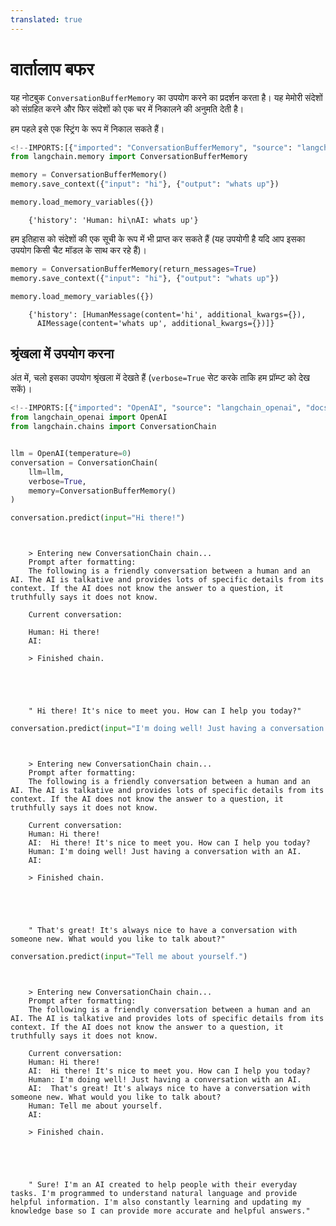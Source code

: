 ```yaml
---
translated: true
---
```


# वार्तालाप बफर

यह नोटबुक `ConversationBufferMemory` का उपयोग करने का प्रदर्शन करता है। यह मेमोरी संदेशों को संग्रहित करने और फिर संदेशों को एक चर में निकालने की अनुमति देती है।

हम पहले इसे एक स्ट्रिंग के रूप में निकाल सकते हैं।

```python
<!--IMPORTS:[{"imported": "ConversationBufferMemory", "source": "langchain.memory", "docs": "https://api.python.langchain.com/en/latest/memory/langchain.memory.buffer.ConversationBufferMemory.html", "title": "Conversation Buffer"}]-->
from langchain.memory import ConversationBufferMemory
```

```python
memory = ConversationBufferMemory()
memory.save_context({"input": "hi"}, {"output": "whats up"})
```

```python
memory.load_memory_variables({})
```

```output
    {'history': 'Human: hi\nAI: whats up'}
```

हम इतिहास को संदेशों की एक सूची के रूप में भी प्राप्त कर सकते हैं (यह उपयोगी है यदि आप इसका उपयोग किसी चैट मॉडल के साथ कर रहे हैं)।

```python
memory = ConversationBufferMemory(return_messages=True)
memory.save_context({"input": "hi"}, {"output": "whats up"})
```

```python
memory.load_memory_variables({})
```

```output
    {'history': [HumanMessage(content='hi', additional_kwargs={}),
      AIMessage(content='whats up', additional_kwargs={})]}
```

## श्रृंखला में उपयोग करना

अंत में, चलो इसका उपयोग श्रृंखला में देखते हैं (`verbose=True` सेट करके ताकि हम प्रॉम्प्ट को देख सकें)।

```python
<!--IMPORTS:[{"imported": "OpenAI", "source": "langchain_openai", "docs": "https://api.python.langchain.com/en/latest/llms/langchain_openai.llms.base.OpenAI.html", "title": "Conversation Buffer"}, {"imported": "ConversationChain", "source": "langchain.chains", "docs": "https://api.python.langchain.com/en/latest/chains/langchain.chains.conversation.base.ConversationChain.html", "title": "Conversation Buffer"}]-->
from langchain_openai import OpenAI
from langchain.chains import ConversationChain


llm = OpenAI(temperature=0)
conversation = ConversationChain(
    llm=llm,
    verbose=True,
    memory=ConversationBufferMemory()
)
```

```python
conversation.predict(input="Hi there!")
```

```output


    > Entering new ConversationChain chain...
    Prompt after formatting:
    The following is a friendly conversation between a human and an AI. The AI is talkative and provides lots of specific details from its context. If the AI does not know the answer to a question, it truthfully says it does not know.

    Current conversation:

    Human: Hi there!
    AI:

    > Finished chain.





    " Hi there! It's nice to meet you. How can I help you today?"
```

```python
conversation.predict(input="I'm doing well! Just having a conversation with an AI.")
```

```output


    > Entering new ConversationChain chain...
    Prompt after formatting:
    The following is a friendly conversation between a human and an AI. The AI is talkative and provides lots of specific details from its context. If the AI does not know the answer to a question, it truthfully says it does not know.

    Current conversation:
    Human: Hi there!
    AI:  Hi there! It's nice to meet you. How can I help you today?
    Human: I'm doing well! Just having a conversation with an AI.
    AI:

    > Finished chain.





    " That's great! It's always nice to have a conversation with someone new. What would you like to talk about?"
```

```python
conversation.predict(input="Tell me about yourself.")
```

```output


    > Entering new ConversationChain chain...
    Prompt after formatting:
    The following is a friendly conversation between a human and an AI. The AI is talkative and provides lots of specific details from its context. If the AI does not know the answer to a question, it truthfully says it does not know.

    Current conversation:
    Human: Hi there!
    AI:  Hi there! It's nice to meet you. How can I help you today?
    Human: I'm doing well! Just having a conversation with an AI.
    AI:  That's great! It's always nice to have a conversation with someone new. What would you like to talk about?
    Human: Tell me about yourself.
    AI:

    > Finished chain.





    " Sure! I'm an AI created to help people with their everyday tasks. I'm programmed to understand natural language and provide helpful information. I'm also constantly learning and updating my knowledge base so I can provide more accurate and helpful answers."
```
